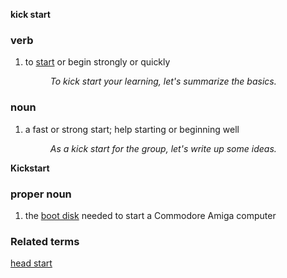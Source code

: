 '''kick start'''
===verb===
# to [[start]] or begin strongly or quickly
#: ''To kick start your learning, let's summarize the basics.''

===noun===
# a fast or strong start; help starting or beginning well
#: ''As a kick start for the group, let's write up some ideas.''

'''Kickstart'''
===proper noun===
# the [[boot disk]] needed to start a Commodore Amiga computer

===Related terms===
[[head start]]
